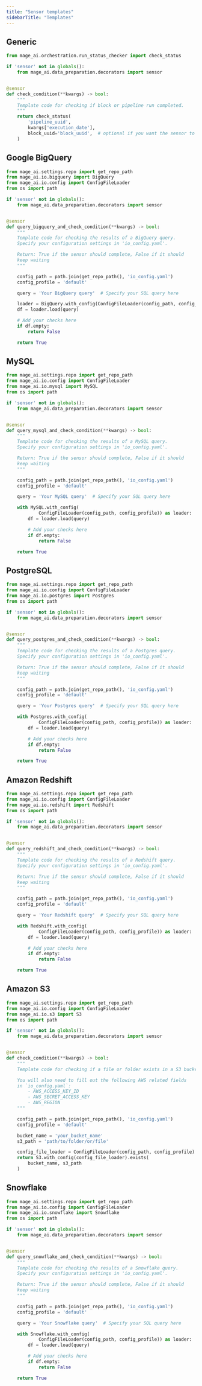 ```yaml
---
title: "Sensor templates"
sidebarTitle: "Templates"
---
```


## Generic

```python
from mage_ai.orchestration.run_status_checker import check_status

if 'sensor' not in globals():
    from mage_ai.data_preparation.decorators import sensor


@sensor
def check_condition(**kwargs) -> bool:
    """
    Template code for checking if block or pipeline run completed.
    """
    return check_status(
        'pipeline_uuid',
        kwargs['execution_date'],
        block_uuid='block_uuid',  # optional if you want the sensor to wait on a specific block
    )
```

## Google BigQuery

```python
from mage_ai.settings.repo import get_repo_path
from mage_ai.io.bigquery import BigQuery
from mage_ai.io.config import ConfigFileLoader
from os import path

if 'sensor' not in globals():
    from mage_ai.data_preparation.decorators import sensor


@sensor
def query_bigquery_and_check_condition(**kwargs) -> bool:
    """
    Template code for checking the results of a BigQuery query.
    Specify your configuration settings in 'io_config.yaml'.

    Return: True if the sensor should complete, False if it should
    keep waiting
    """

    config_path = path.join(get_repo_path(), 'io_config.yaml')
    config_profile = 'default'

    query = 'Your BigQuery query'  # Specify your SQL query here

    loader = BigQuery.with_config(ConfigFileLoader(config_path, config_profile))
    df = loader.load(query)

    # Add your checks here
    if df.empty:
        return False

    return True
```

## MySQL

```python
from mage_ai.settings.repo import get_repo_path
from mage_ai.io.config import ConfigFileLoader
from mage_ai.io.mysql import MySQL
from os import path

if 'sensor' not in globals():
    from mage_ai.data_preparation.decorators import sensor


@sensor
def query_mysql_and_check_condition(**kwargs) -> bool:
    """
    Template code for checking the results of a MySQL query.
    Specify your configuration settings in 'io_config.yaml'.

    Return: True if the sensor should complete, False if it should
    keep waiting
    """

    config_path = path.join(get_repo_path(), 'io_config.yaml')
    config_profile = 'default'

    query = 'Your MySQL query'  # Specify your SQL query here

    with MySQL.with_config(
            ConfigFileLoader(config_path, config_profile)) as loader:
        df = loader.load(query)

        # Add your checks here
        if df.empty:
            return False

    return True
```

## PostgreSQL

```python
from mage_ai.settings.repo import get_repo_path
from mage_ai.io.config import ConfigFileLoader
from mage_ai.io.postgres import Postgres
from os import path

if 'sensor' not in globals():
    from mage_ai.data_preparation.decorators import sensor


@sensor
def query_postgres_and_check_condition(**kwargs) -> bool:
    """
    Template code for checking the results of a Postgres query.
    Specify your configuration settings in 'io_config.yaml'.

    Return: True if the sensor should complete, False if it should
    keep waiting
    """

    config_path = path.join(get_repo_path(), 'io_config.yaml')
    config_profile = 'default'

    query = 'Your Postgres query'  # Specify your SQL query here

    with Postgres.with_config(
            ConfigFileLoader(config_path, config_profile)) as loader:
        df = loader.load(query)

        # Add your checks here
        if df.empty:
            return False

    return True
```

## Amazon Redshift

```python
from mage_ai.settings.repo import get_repo_path
from mage_ai.io.config import ConfigFileLoader
from mage_ai.io.redshift import Redshift
from os import path

if 'sensor' not in globals():
    from mage_ai.data_preparation.decorators import sensor


@sensor
def query_redshift_and_check_condition(**kwargs) -> bool:
    """
    Template code for checking the results of a Redshift query.
    Specify your configuration settings in 'io_config.yaml'.

    Return: True if the sensor should complete, False if it should
    keep waiting
    """

    config_path = path.join(get_repo_path(), 'io_config.yaml')
    config_profile = 'default'

    query = 'Your Redshift query'  # Specify your SQL query here

    with Redshift.with_config(
            ConfigFileLoader(config_path, config_profile)) as loader:
        df = loader.load(query)

        # Add your checks here
        if df.empty:
            return False

    return True
```

## Amazon S3

```python
from mage_ai.settings.repo import get_repo_path
from mage_ai.io.config import ConfigFileLoader
from mage_ai.io.s3 import S3
from os import path

if 'sensor' not in globals():
    from mage_ai.data_preparation.decorators import sensor


@sensor
def check_condition(**kwargs) -> bool:
    """
    Template code for checking if a file or folder exists in a S3 bucket

    You will also need to fill out the following AWS related fields
    in `io_config.yaml`:
        - AWS_ACCESS_KEY_ID
        - AWS_SECRET_ACCESS_KEY
        - AWS_REGION
    """

    config_path = path.join(get_repo_path(), 'io_config.yaml')
    config_profile = 'default'

    bucket_name = 'your_bucket_name'
    s3_path = 'path/to/folder/or/file'

    config_file_loader = ConfigFileLoader(config_path, config_profile)
    return S3.with_config(config_file_loader).exists(
        bucket_name, s3_path
    )
```

## Snowflake

```python
from mage_ai.settings.repo import get_repo_path
from mage_ai.io.config import ConfigFileLoader
from mage_ai.io.snowflake import Snowflake
from os import path

if 'sensor' not in globals():
    from mage_ai.data_preparation.decorators import sensor


@sensor
def query_snowflake_and_check_condition(**kwargs) -> bool:
    """
    Template code for checking the results of a Snowflake query.
    Specify your configuration settings in 'io_config.yaml'.

    Return: True if the sensor should complete, False if it should
    keep waiting
    """

    config_path = path.join(get_repo_path(), 'io_config.yaml')
    config_profile = 'default'

    query = 'Your Snowflake query'  # Specify your SQL query here

    with Snowflake.with_config(
            ConfigFileLoader(config_path, config_profile)) as loader:
        df = loader.load(query)

        # Add your checks here
        if df.empty:
            return False

    return True
```
